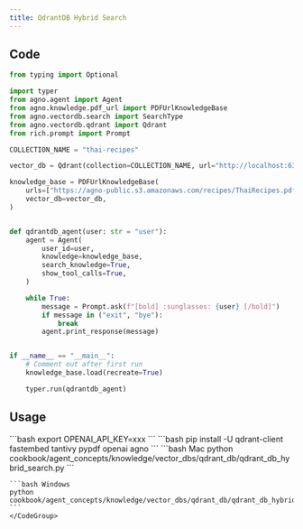 ```yaml
---
title: QdrantDB Hybrid Search
---
```


## Code

```python cookbook/agent_concepts/knowledge/vector_dbs/qdrant_db/qdrant_db_hybrid_search.py
from typing import Optional

import typer
from agno.agent import Agent
from agno.knowledge.pdf_url import PDFUrlKnowledgeBase
from agno.vectordb.search import SearchType
from agno.vectordb.qdrant import Qdrant
from rich.prompt import Prompt

COLLECTION_NAME = "thai-recipes"

vector_db = Qdrant(collection=COLLECTION_NAME, url="http://localhost:6333", search_type=SearchType.hybrid)

knowledge_base = PDFUrlKnowledgeBase(
    urls=["https://agno-public.s3.amazonaws.com/recipes/ThaiRecipes.pdf"],
    vector_db=vector_db,
)


def qdrantdb_agent(user: str = "user"):
    agent = Agent(
        user_id=user,
        knowledge=knowledge_base,
        search_knowledge=True,
        show_tool_calls=True,
    )

    while True:
        message = Prompt.ask(f"[bold] :sunglasses: {user} [/bold]")
        if message in ("exit", "bye"):
            break
        agent.print_response(message)


if __name__ == "__main__":
    # Comment out after first run
    knowledge_base.load(recreate=True)

    typer.run(qdrantdb_agent)
```

## Usage

<Steps>
  <Snippet file="create-venv-step.mdx" />

  <Step title="Set your API key">
    ```bash
    export OPENAI_API_KEY=xxx
    ```
  </Step>

  <Step title="Install libraries">
    ```bash
    pip install -U qdrant-client fastembed tantivy pypdf openai agno
    ```
  </Step>

  <Step title="Run Agent">
    <CodeGroup>
    ```bash Mac
    python cookbook/agent_concepts/knowledge/vector_dbs/qdrant_db/qdrant_db_hybrid_search.py
    ```

    ```bash Windows
    python cookbook/agent_concepts/knowledge/vector_dbs/qdrant_db/qdrant_db_hybrid_search.py
    ```
    </CodeGroup>
  </Step>
</Steps>